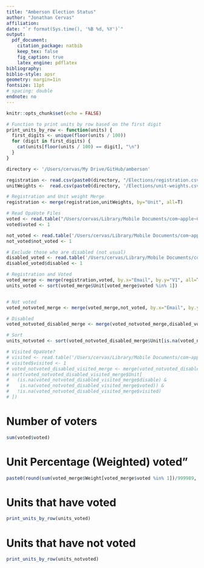 ```yaml
---
title: "Amberson Election Status"
author: "Jonathan Cervas"
affiliation: 
date: "`r format(Sys.time(), '%B %d, %Y')`"
output: 
  pdf_document:
    citation_package: natbib
    keep_tex: false
    fig_caption: true
    latex_engine: pdflatex
bibliography: 
biblio-style: apsr
geometry: margin=1in
fontsize: 11pt
# spacing: double
endnote: no
---
```


```r
knitr::opts_chunk$set(echo = FALSE)
```

```r
# Function to print units by row based on the first digit
print_units_by_row <- function(units) {
  first_digits <- unique(floor(units / 100))
  for (digit in first_digits) {
    cat(units[floor(units / 100) == digit], "\n")
  }
}
```

```r
directory <- '/Users/cervas/My Drive/GitHub/amberson'
```

```r
registration <- read.csv(paste0(directory, "/Elections/registration.csv"))
unitWeights <-  read.csv(paste0(directory, '/Elections/unit-weights.csv'))

# Registration and Unit weight Merge
registration <- merge(registration,unitWeights, by="Unit", all=T)
```

```r
# Read OpaVote Files
voted <- read.table("/Users/cervas/Library/Mobile Documents/com~apple~CloudDocs/Downloads/voted.txt")
voted$voted <- 1

not_voted <- read.table('/Users/cervas/Library/Mobile Documents/com~apple~CloudDocs/Downloads/not_voted.txt')
not_voted$not_voted <- 1

# Exclude those who are disabled (not usual)
disabled_voted <- read.table('/Users/cervas/Library/Mobile Documents/com~apple~CloudDocs/Downloads/disabled.txt')
disabled_voted$disabled <- 1
```

```r
# Registration and Voted
voted_merge <- merge(registration,voted, by.x="Email", by.y="V1", all=T)
units_voted <- sort(voted_merge$Unit[voted_merge$voted %in% 1])


# Not voted
voted_notvoted_merge <- merge(voted_merge,not_voted, by.x="Email", by.y="V1", all=T)

# Disabled
voted_notvoted_disabled_merge <- merge(voted_notvoted_merge,disabled_voted, by.x="Email", by.y="V1", all.x=T)

# Sort
units_notvoted <- sort(voted_notvoted_disabled_merge$Unit[is.na(voted_notvoted_disabled_merge$disable) & is.na(voted_notvoted_disabled_merge$voted)])

# Visited OpaVote?
# visited <- read.table('/Users/cervas/Library/Mobile Documents/com~apple~CloudDocs/Downloads/visited.txt')
# visited$visited <- 1
# voted_notvoted_disabled_visited_merge <- merge(voted_notvoted_disabled_merge,visited, by.x="Email", by.y="V1", all.x=T)
# sort(voted_notvoted_disabled_visited_merge$Unit[
#   (is.na(voted_notvoted_disabled_visited_merge$disable) & 
#    is.na(voted_notvoted_disabled_visited_merge$voted)) & 
#   !is.na(voted_notvoted_disabled_visited_merge$visited)
# ])

```

# Number of voters
```r
sum(voted$voted)
```

# Unit Percentage (Weighted) voted"
```r
paste0(round(sum(voted_merge$Weight[voted_merge$voted %in% 1])/999989, d=3) * 100, "%")
```

# Units that have voted
```r
print_units_by_row(units_voted)
```

# Units that have not voted
```r
print_units_by_row(units_notvoted)
```







